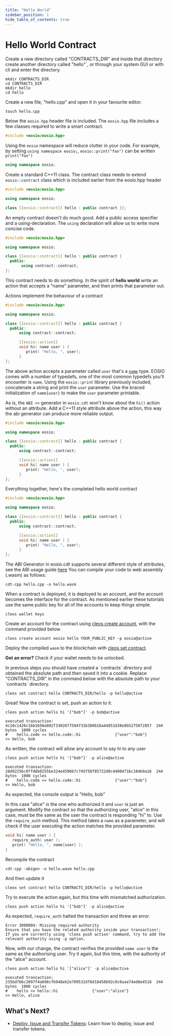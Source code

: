 ```yaml
---
title: "Hello World"
sidebar_position: 1
hide_table_of_contents: true
---
```


# Hello World Contract

Create a new directory called "CONTRACTS_DIR" and inside that directory create another directory called "hello"`, or through your system GUI or with cli and enter the directory.

```
mkdir CONTRACTS_DIR
cd CONTRACTS_DIR
mkdir hello
cd hello
```

Create a new file, "hello.cpp" and open it in your favourite editor.

```
touch hello.cpp
```

Below the `eosio.hpp` header file is included. The `eosio.hpp` file includes a few classes required to write a smart contract.

```cpp
#include <eosio/eosio.hpp>
```

Using the `eosio` namespace will reduce clutter in your code. For example, by setting `using namespace eosio;`, `eosio::print("foo")` can be written `print("foo")`

```cpp
using namespace eosio;
```

Create a standard C++11 class. The contract class needs to extend `eosio::contract` class which is included earlier from the eosio.hpp header

```cpp
#include <eosio/eosio.hpp>

using namespace eosio;

class [[eosio::contract]] hello : public contract {};
```

An empty contract doesn't do much good. Add a public access specifier and a using-declaration. The `using` declaration will allow us to write more concise code.

```cpp
#include <eosio/eosio.hpp>

using namespace eosio;

class [[eosio::contract]] hello : public contract {
  public:
       using contract::contract;
};
```

This contract needs to do something. In the spirit of **hello world** write an action that accepts a "name" parameter, and then prints that parameter out.

Actions implement the behaviour of a contract

```cpp
#include <eosio/eosio.hpp>

using namespace eosio;

class [[eosio::contract]] hello : public contract {
  public:
      using contract::contract;

      [[eosio::action]]
      void hi( name user ) {
         print( "Hello, ", user);
      }
};
```

The above action accepts a parameter called `user` that's a [`name`](https://developers.eos.io/manuals/eosio.cdt/latest/structeosio\_1\_1name) type. EOSIO comes with a number of typedefs, one of the most common typedefs you'll encounter is `name`. Using the `eosio::print` library previously included, concatenate a string and print the `user` parameter. Use the braced initialization of `name{user}` to make the `user` parameter printable.

As is, the `ABI <>` generator in `eosio.cdt` won't know about the `hi()` action without an attribute. Add a C++11 style attribute above the action, this way the abi generator can produce more reliable output.

```cpp
#include <eosio/eosio.hpp>

using namespace eosio;

class [[eosio::contract]] hello : public contract {
  public:
      using contract::contract;

      [[eosio::action]]
      void hi( name user ) {
         print( "Hello, ", user);
      }
};
```

Everything together, here's the completed hello world contract

```cpp
#include <eosio/eosio.hpp>

using namespace eosio;

class [[eosio::contract]] hello : public contract {
  public:
      using contract::contract;

      [[eosio::action]]
      void hi( name user ) {
         print( "Hello, ", user);
      }
};
```

The ABI Generator in eosio.cdt supports several different style of attributes, see the ABI usage guide [here](https://github.com/telosnetwork/docs/tree/6ab1055a149d12ea9ad55d46f0ca92a2ac1b5e98/developers/platform/getting-started/03\_smart-contract-development/03\_understanding-ABI-files.md) You can compile your code to web assembly (.wasm) as follows:

```
cdt-cpp hello.cpp -o hello.wasm
```

When a contract is deployed, it is deployed to an account, and the account becomes the interface for the contract. As mentioned earlier these tutorials use the same public key for all of the accounts to keep things simple.

```
cleos wallet keys
```

Create an account for the contract using [cleos create account](https://developers.eos.io/manuals/eos/latest/cleos/command-reference/create/account), with the command provided below.

```
cleos create account eosio hello YOUR_PUBLIC_KEY -p eosio@active
```

Deploy the compiled `wasm` to the blockchain with [cleos set contract](https://developers.eos.io/manuals/eos/latest/cleos/command-reference/set/set-contract).

**Get an error?** Check if your wallet needs to be unlocked.

In previous steps you should have created a \`contracts\` directory and obtained the absolute path and then saved it into a cookie. Replace "CONTRACTS\_DIR" in the command below with the absolute path to your \`contracts\` directory.

```
cleos set contract hello CONTRACTS_DIR/hello -p hello@active
```

Great! Now the contract is set, push an action to it.

```
cleos push action hello hi '["bob"]' -p bob@active
```

```
executed transaction: 4c10c1426c16b1656e802f3302677594731b380b18a44851d38e8b5275072857  244 bytes  1000 cycles
#    hello.code <= hello.code::hi               {"user":"bob"}
>> Hello, bob
```

As written, the contract will allow any account to say hi to any user

```
cleos push action hello hi '["bob"]' -p alice@active
```

```
executed transaction: 28d92256c8ffd8b0255be324e4596b7c745f50f85722d0c4400471bc184b9a16  244 bytes  1000 cycles
#    hello.code <= hello.code::hi               {"user":"bob"}
>> Hello, bob
```

As expected, the console output is "Hello, bob"

In this case "alice" is the one who authorized it and `user` is just an argument. Modify the contract so that the authorizing user, "alice" in this case, must be the same as the user the contract is responding "hi" to. Use the `require_auth` method. This method takes a `name` as a parameter, and will check if the user executing the action matches the provided parameter.

```cpp
void hi( name user ) {
   require_auth( user );
   print( "Hello, ", name{user} );
}
```

Recompile the contract

```
cdt-cpp -abigen -o hello.wasm hello.cpp
```

And then update it

```
cleos set contract hello CONTRACTS_DIR/hello -p hello@active
```

Try to execute the action again, but this time with mismatched authorization.

```
cleos push action hello hi '["bob"]' -p alice@active
```

As expected, `require_auth` halted the transaction and threw an error.

```
Error 3090004: Missing required authority
Ensure that you have the related authority inside your transaction!;
If you are currently using 'cleos push action' command, try to add the relevant authority using -p option.
```

Now, with our change, the contract verifies the provided `name user` is the same as the authorising user. Try it again, but this time, with the authority of the "alice" account.

```
cleos push action hello hi '["alice"]' -p alice@active
```

```
executed transaction: 235bd766c2097f4a698cfb948eb2e709532df8d18458b92c9c6aae74ed8e4518  244 bytes  1000 cycles
#    hello <= hello::hi               {"user":"alice"}
>> Hello, alice
```

## What's Next?

* [Deploy, Issue and Transfer Tokens](/zero/smart-contract-tutorials/deploy-issue-and-transfer-tokens): Learn how to deploy, issue and transfer tokens.
